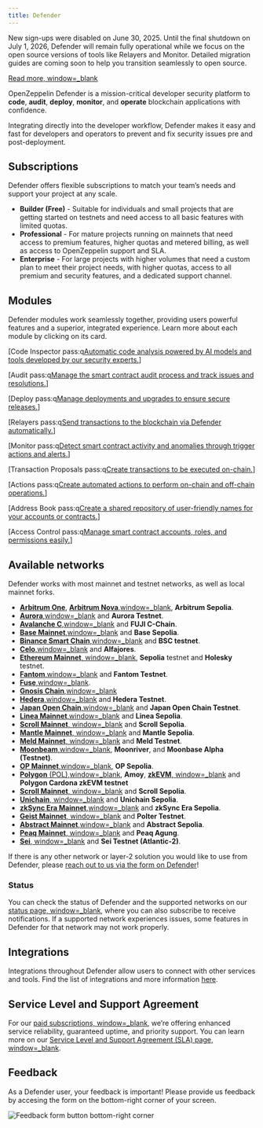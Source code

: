 ```yaml
---
title: Defender
---
```


<Callout type='warn'>


New sign-ups were disabled on June 30, 2025. Until the final shutdown on July 1, 2026, Defender will remain fully operational while we focus on the open source versions of tools like Relayers and Monitor. Detailed migration guides are coming soon to help you transition seamlessly to open source.

[Read more, window=_blank](https://blog.openzeppelin.com/doubling-down-on-open-source-and-phasing-out-defender)

</Callout>

OpenZeppelin Defender is a mission-critical developer security platform to **code**, **audit**, **deploy**, **monitor**, and **operate** blockchain applications with confidence.

Integrating directly into the developer workflow, Defender makes it easy and fast for developers and operators to prevent and fix security issues pre and post-deployment.

## Subscriptions
Defender offers flexible subscriptions to match your team’s needs and support your project at any scale.

* **Builder (Free)** - Suitable for individuals and small projects that are getting started on testnets and need access to all basic features with limited quotas.
* **Professional** - For mature projects running on mainnets that need access to premium features, higher quotas and metered billing, as well as access to OpenZeppelin support and SLA.
* **Enterprise** - For large projects with higher volumes that need a custom plan to meet their project needs, with higher quotas, access to all premium and security features, and a dedicated support channel.

## Modules

Defender modules work seamlessly together, providing users powerful features and a superior, integrated experience. Learn more about each module by clicking on its card.

[Code Inspector pass:q[Automatic code analysis powered by AI models and tools developed by our security experts.](module/code)]

[Audit pass:q[Manage the smart contract audit process and track issues and resolutions.](module/audit)]

[Deploy pass:q[Manage deployments and upgrades to ensure secure releases.](module/deploy)]

[Relayers pass:q[Send transactions to the blockchain via Defender automatically.](module/relayers)]

[Monitor pass:q[Detect smart contract activity and anomalies through trigger actions and alerts.](module/monitor)]

[Transaction Proposals pass:q[Create transactions to be executed on-chain.](module/transaction-proposals)]

[Actions pass:q[Create automated actions to perform on-chain and off-chain operations.](module/actions)]

[Address Book pass:q[Create a shared repository of user-friendly names for your accounts or contracts.](module/address-book)]

[Access Control pass:q[Manage smart contract accounts, roles, and permissions easily.](module/access-control)]

## Available networks
Defender works with most mainnet and testnet networks, as well as local mainnet forks.

* [**Arbitrum One**](https://arbitrum.io/), [**Arbitrum Nova**,window=_blank](https://nova.arbitrum.io/), **Arbitrum Sepolia**.
* [**Aurora**,window=_blank](https://aurora.dev/) and **Aurora Testnet**.
* [**Avalanche C**,window=_blank](https://docs.avax.network/dapps) and **FUJI C-Chain**.
* [**Base Mainnet**,window=_blank](https://www.base.org/) and **Base Sepolia**.
* [**Binance Smart Chain**,window=_blank](https://docs.binance.org/smart-chain/guides/bsc-intro.html) and **BSC testnet**.
* [**Celo**,window=_blank](https://celo.org/) and **Alfajores**.
* [**Ethereum Mainnet**, window=_blank](https://ethereum.org/en/), **Sepolia** testnet and **Holesky** testnet.
* [**Fantom**,window=_blank](https://fantom.foundation/what-is-fantom-opera/) and **Fantom Testnet**.
* [**Fuse**,window=_blank](https://fuse.io/).
* [**Gnosis Chain**,window=_blank](https://www.gnosis.io/)
* [**Hedera**,window=_blank](https://hedera.com/) and **Hedera Testnet**.
* [**Japan Open Chain**,window=_blank](https://www.japanopenchain.org/en/docs/developer/mainnet) and **Japan Open Chain Testnet**.
* [**Linea Mainnet**,window=_blank](https://linea.build/) and **Linea Sepolia**.
* [**Scroll Mainnet**, window=_blank](https://scroll.io/) and **Scroll Sepolia**.
* [**Mantle Mainnet**, window=_blank](https://www.mantle.xyz/) and **Mantle Sepolia**.
* [**Meld Mainnet**, window=_blank](https://www.meld.com/) and **Meld Testnet**.
* [**Moonbeam**,window=_blank](https://moonbeam.network/), **Moonriver**, and **Moonbase Alpha (Testnet)**.
* [**OP Mainnet**,window=_blank](https://optimism.io/), **OP Sepolia**.
* [**Polygon** (POL),window=_blank](https://www.polygon.technology/), **Amoy**, [**zkEVM**, window=_blank](https://polygon.technology/polygon-zkevm) and **Polygon Cardona zkEVM testnet**
* [**Scroll Mainnet**, window=_blank](https://scroll.io/) and **Scroll Sepolia**.
* [**Unichain**, window=_blank](https://www.unichain.org/) and **Unichain Sepolia**.
* [**zkSync Era Mainnet**,window=_blank](https://zksync.io/) and **zkSync Era Sepolia**.
* [**Geist Mainnet**, window=_blank](https://www.playongeist.com//) and **Polter Testnet**.
* [**Abstract Mainnet**,window=_blank](https://docs.abs.xyz/overview) and **Abstract Sepolia**.
* [**Peaq Mainnet**, window=_blank](https://www.peaq.network/) and **Peaq Agung**.
* [**Sei**, window=_blank](https://www.sei.io/) and **Sei Testnet (Atlantic-2)**.

If there is any other network or layer-2 solution you would like to use from Defender, please [reach out to us via the form on Defender](index#feedback)!

### Status
You can check the status of Defender and the supported networks on our [status page, window=_blank](https://status.defender.openzeppelin.com/), where you can also subscribe to receive notifications. If a supported network experiences issues, some features in Defender for that network may not work properly.

## Integrations
Integrations throughout Defender allow users to connect with other services and tools. Find the list of integrations and more information [here](integrations).

## Service Level and Support Agreement
For our [paid subscriptions, window=_blank](https://www.openzeppelin.com/pricing), we’re offering enhanced service reliability, guaranteed uptime, and priority support. You can learn more on our [Service Level and Support Agreement (SLA) page, window=_blank](https://www.openzeppelin.com/service-level-agreement).

## Feedback

As a Defender user, your feedback is important! Please provide us feedback by accesing the form on the bottom-right corner of your screen.

![Feedback form button bottom-right corner](/defender/feedback-button.png)
